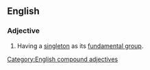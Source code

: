 ==English==
{{swp}}

===Adjective===
{{en-adj|-|head=[[1]]-[[connected]]}}

# {{lb|en|topology|of a topological space}} Having a [[singleton]] as its [[fundamental group]].
#: {{syn|en|simply connected}}

[[Category:English compound adjectives]]